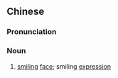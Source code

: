 ==Chinese==
{{zh-forms}}

===Pronunciation===
{{zh-pron
|m=xiàomào
|c=siu3 maau6
|mn=qz:siàu-bāu/xm,zz:siàu-māu
|cat=n
}}

===Noun===
{{zh-noun}}

# [[smiling]] [[face]]; smiling [[expression]]
